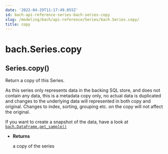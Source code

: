 ```yaml
---
date: '2022-04-29T11:17:49.055Z'
id: bach-api-reference-series-bach-series-copy
slug: /modeling/bach/api-reference/Series/bach.Series.copy/
title: copy
---
```


# bach.Series.copy

<div class="method">
<h2 class="signature-class"><span class="additional-name">Series.</span><span class="name">copy(</span><small class="parameter-list"></small>)</h2>


<div class="content">

Return a copy of this Series.

As this series only represents data in the backing SQL store, and does not contain any data,
this is a metadata copy only, no actual data is duplicated and changes to the underlying data
will represented in both copy and original.
Changes to index, sorting, grouping etc. on the copy will not affect the original.

If you want to create a snapshot of the data, have a look at [`bach.DataFrame.get_sample()`](/docs/modeling/bach/api-reference/DataFrame/bach.DataFrame.get-sample/#bach.DataFrame.get-sample)


* **Returns**

    a copy of the series



</div>

</div>
